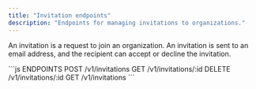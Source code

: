 ```yaml
---
title: "Invitation endpoints"
description: "Endpoints for managing invitations to organizations."
---
```


An invitation is a request to join an organization. An invitation is sent to an email address, and the recipient can accept or decline the invitation.

<RequestExample>
```js ENDPOINTS
POST /v1/invitations
GET /v1/invitations/:id
DELETE /v1/invitations/:id 
GET /v1/invitations
```
</RequestExample>


<Snippet file="edgee-sdk.mdx" />
